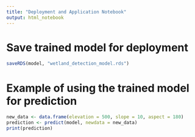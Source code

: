 ```yaml
---
title: "Deployment and Application Notebook"
output: html_notebook
---
```


# Save trained model for deployment
```r
saveRDS(model, "wetland_detection_model.rds")
```
# Example of using the trained model for prediction
```r
new_data <- data.frame(elevation = 500, slope = 10, aspect = 180)
prediction <- predict(model, newdata = new_data)
print(prediction)
```